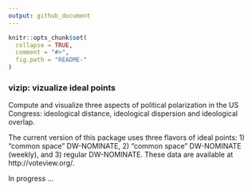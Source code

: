 ```yaml
---
output: github_document
---
```


<!-- README.md is generated from README.Rmd. Please edit that file -->

```r
knitr::opts_chunk$set(
  collapse = TRUE,
  comment = "#>",
  fig.path = "README-"
)
```

### vizip: vizualize ideal points

Compute and visualize three aspects of political polarization in the US Congress: ideological distance, ideological dispersion and ideological overlap.

The current version of this package uses three flavors of ideal points: 1) "common space" DW-NOMINATE, 2) "common space" DW-NOMINATE (weekly), and 3) regular DW-NOMINATE. These data are available at http://voteview.org/.

In progress ...
